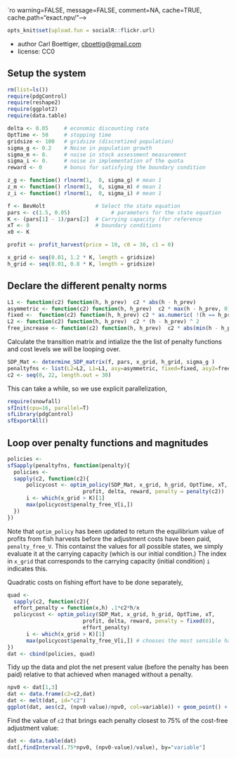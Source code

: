 `ro warning=FALSE, message=FALSE, comment=NA, cache=TRUE, cache.path="exact.npv/"-->
``` r
opts_knit$set(upload.fun = socialR::flickr.url)
````


 * author Carl Boettiger, <cboettig@gmail.com>
 * license: CC0

## Setup the system
``` r
rm(list=ls())   
require(pdgControl)
require(reshape2)
require(ggplot2)
require(data.table)
````

``` r
delta <- 0.05     # economic discounting rate
OptTime <- 50     # stopping time
gridsize <- 100   # gridsize (discretized population)
sigma_g <- 0.2    # Noise in population growth
sigma_m <- 0.     # noise in stock assessment measurement
sigma_i <- 0.     # noise in implementation of the quota
reward <- 0       # bonus for satisfying the boundary condition
````



``` r
z_g <- function() rlnorm(1,  0, sigma_g) # mean 1
z_m <- function() rlnorm(1,  0, sigma_m) # mean 1
z_i <- function() rlnorm(1,  0, sigma_i) # mean 1
````



``` r
f <- BevHolt                # Select the state equation
pars <- c(1.5, 0.05)             # parameters for the state equation
K <- (pars[1] - 1)/pars[2]  # Carrying capacity (for reference 
xT <- 0                     # boundary conditions
x0 <- K
````

``` r
profit <- profit_harvest(price = 10, c0 = 30, c1 = 0)
````

``` r
x_grid <- seq(0.01, 1.2 * K, length = gridsize)  
h_grid <- seq(0.01, 0.8 * K, length = gridsize)  
````

## Declare the different penalty norms

``` r
L1 <- function(c2) function(h, h_prev)  c2 * abs(h - h_prev) 
asymmetric <- function(c2) function(h, h_prev)  c2 * max(h - h_prev, 0)
fixed <-  function(c2) function(h, h_prev) c2 * as.numeric( !(h == h_prev) )
L2 <- function(c2) function(h, h_prev)  c2 * (h - h_prev) ^ 2
free_increase <- function(c2) function(h, h_prev)  c2 * abs(min(h - h_prev, 0)) # increasing harvest is free
````

Calculate the transition matrix and intialize the the list of penalty functions and cost levels we will be looping over.

``` r
SDP_Mat <- determine_SDP_matrix(f, pars, x_grid, h_grid, sigma_g )
penaltyfns <- list(L2=L2, L1=L1, asy=asymmetric, fixed=fixed, asy2=free_increase)
c2 <- seq(0, 22, length.out = 30)
````

This can take a while, so we use explicit parallelization, 
``` r
require(snowfall)
sfInit(cpu=16, parallel=T)
sfLibrary(pdgControl)
sfExportAll()
````

## Loop over penalty functions and magnitudes


``` r
policies <- 
sfSapply(penaltyfns, function(penalty){
  policies <- 
  sapply(c2, function(c2){
      policycost <- optim_policy(SDP_Mat, x_grid, h_grid, OptTime, xT, 
                        profit, delta, reward, penalty = penalty(c2))
      i <- which(x_grid > K)[1]
      max(policycost$penalty_free_V[i,]) 
  })
})
````

Note that `optim_policy` has been updated to return the equilibrium value of profits from fish harvests before the adjustment costs have been paid, `penalty_free_V`.  This containst the values for all possible states, we simply evaluate it at the carrying capacity (which is our initial condition.)  The index in `x_grid` that corresponds to the carrying capacity (initial condition) `i` indicates this.  



Quadratic costs on fishing effort have to be done separately,

``` r
quad <- 
  sapply(c2, function(c2){
  effort_penalty = function(x,h) .1*c2*h/x
  policycost <- optim_policy(SDP_Mat, x_grid, h_grid, OptTime, xT, 
                        profit, delta, reward, penalty = fixed(0), 
                        effort_penalty)
      i <- which(x_grid > K)[1]
      max(policycost$penalty_free_V[i,]) # chooses the most sensible harvest in t=1
})
dat <- cbind(policies, quad)
````

Tidy up the data and plot the net present value (before the penalty has been paid) relative to that achieved when managed without a penalty.  

``` r
npv0 <- dat[1,3] 
dat <- data.frame(c2=c2,dat)
dat <- melt(dat, id="c2")
ggplot(dat, aes(c2, (npv0-value)/npv0, col=variable)) + geom_point() + geom_line()
````

Find the value of `c2` that brings each penalty closest to 75% of the cost-free adjustment value:

```r
dat <- data.table(dat)
dat[,findInterval(.75*npv0, (npv0-value)/value), by="variable"]
````



